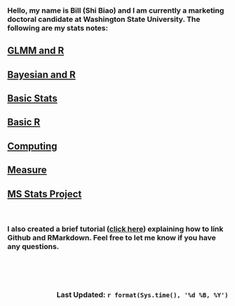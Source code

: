 
### Hello, my name is Bill (Shi Biao) and I am currently a marketing doctoral candidate at Washington State University. The following are my stats notes:

## [GLMM and R](https://williamdingpullman.github.io/glmm/)

## [Bayesian and R](https://williamdingpullman.github.io/baye/)

## [Basic Stats](https://williamdingpullman.github.io/basicstats/)

## [Basic R](https://williamdingpullman.github.io/basicr/)

## [Computing](https://williamdingpullman.github.io/computing/)

## [Measure](https://williamdingpullman.github.io/measuretheory/)

## [MS Stats Project](https://williamdingpullman.github.io/myproject/)

<br/>

###  I also created a brief tutorial ([click here](https://williamdingpullman.github.io/howto.html)) explaining how to link Github and RMarkdown. Feel free to let me know if you have any questions. 

<br/>
<br/>
<br/>



### [Last Updated: `r format(Sys.time(), '%d %B, %Y')`]{style="float:right"}

